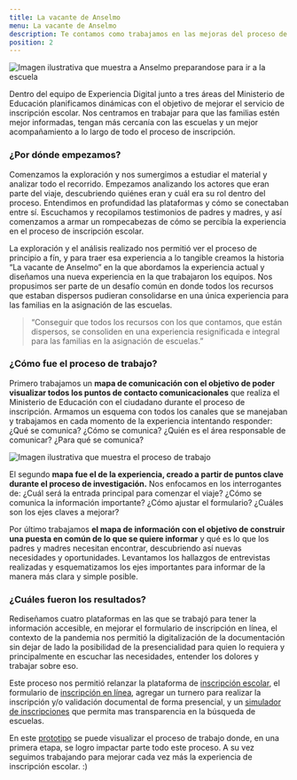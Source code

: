 ```yaml
---
title: La vacante de Anselmo
menu: La vacante de Anselmo
description: Te contamos como trabajamos en las mejoras del proceso de inscripcion escolar 2020
position: 2
---
```


![Imagen ilustrativa que muestra a Anselmo preparandose para ir a la escuela](/creamos_experiencias/nuestras_historias/la_vacante_de_anselmo/anselmo.svg)

Dentro del equipo de Experiencia Digital junto a tres áreas del Ministerio de Educación planificamos dinámicas con el objetivo de mejorar el servicio de inscripción escolar. Nos centramos en trabajar para que las familias estén mejor informadas, tengan más cercanía con las escuelas y un mejor acompañamiento a lo largo de todo el proceso de inscripción. 

### ¿Por dónde empezamos? 

Comenzamos la exploración y nos sumergimos a estudiar el material y analizar todo el recorrido. Empezamos analizando los actores que eran parte del viaje, descubriendo quiénes eran y cuál era su rol dentro del proceso. Entendimos en profundidad las plataformas y cómo se conectaban entre sí. Escuchamos y recopilamos testimonios de padres y madres, y así comenzamos a armar un rompecabezas de cómo se percibía la experiencia en el proceso de inscripción escolar. 

La exploración y el análisis realizado nos permitió ver el proceso de principio a fín, y para traer esa experiencia a lo tangible creamos la historia “La vacante de Anselmo” en la que abordamos la experiencia actual y diseñamos una nueva experiencia en la que trabajaron los equipos.
Nos propusimos ser parte de un desafío común en donde todos los recursos que estaban dispersos pudieran consolidarse en una única experiencia para las familias en la asignación de las escuelas. 

<div class="bloquote-wrapper">
  <blockquote>
    <p>
     “Conseguir que todos los recursos con los que contamos, que están dispersos, se consoliden en una experiencia resignificada e integral para las familias en la asignación de escuelas.” 
    </p>
  </blockquote>
</div>

### ¿Cómo fue el proceso de trabajo? 

Primero trabajamos un **mapa de comunicación con el objetivo de poder visualizar todos los puntos de contacto comunicacionales** que realiza el Ministerio de Educación con el ciudadano durante el proceso de inscripción. Armamos un esquema con todos los canales que se manejaban y trabajamos en cada momento de la experiencia intentando responder: ¿Qué se comunica? ¿Cómo se comunica? ¿Quién es el área responsable de comunicar? ¿Para qué se comunica?

![Imagen ilustrativa que muestra el proceso de trabajo](/creamos_experiencias/nuestras_historias/la_vacante_de_anselmo/trabajo.svg)


El segundo **mapa fue el de la experiencia, creado a partir de puntos clave durante el proceso de investigación.** Nos enfocamos en los interrogantes de: ¿Cuál será la entrada principal para comenzar el viaje? ¿Cómo se comunica la información importante? ¿Cómo ajustar el formulario? ¿Cuáles son los ejes claves a mejorar?

Por último trabajamos **el mapa de información con el objetivo de construir una puesta en común de lo que se quiere informar** y qué es lo que los padres y madres necesitan encontrar, descubriendo así nuevas necesidades y oportunidades. Levantamos los hallazgos de entrevistas realizadas y esquematizamos los ejes importantes para informar de la manera más clara y simple posible.

### ¿Cuáles fueron los resultados? 

Rediseñamos cuatro plataformas en las que se trabajó para tener la información accesible, en mejorar el formulario de inscripción en línea, el contexto de la pandemia nos permitió la digitalización de la documentación sin dejar de lado la posibilidad de la presencialidad para quien lo requiera y principalmente en escuchar las necesidades, entender los dolores y trabajar sobre eso. 

Este proceso nos permitió relanzar la plataforma de [inscripción escolar](https://www.buenosaires.gob.ar/educacion/estudiantes/inscripcionescolar), el formulario de [inscripción en línea](https://inscripciones.buenosaires.gob.ar/), agregar un turnero para realizar la inscripción y/o validación documental de forma presencial, y un [simulador de inscripciones](https://buscatuescuela.buenosaires.gob.ar/) que permita mas transparencia en la búsqueda de escuelas. 

En este [prototipo](https://xd.adobe.com/view/31d90172-169c-47e3-995d-ad2dde17a512-648a/) se puede visualizar el proceso de trabajo donde, en una primera etapa, se logro impactar parte todo este proceso. A su vez seguimos trabajando para mejorar cada vez más la experiencia de inscripción escolar. :)
